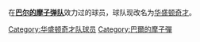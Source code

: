 {{Catnav|頁面分類|人类社会|组织|體育組織|NBA}}
{{Catnav|頁面分類|人物|各職業人物|运动员|篮球运动员}}
{{Catnav|頁面分類|...|球類運動|篮球|篮球运动员}}
{{Catnav|頁面分類|...|美國體育|美国篮球|NBA}}
{{Catnav|頁面分類|...|各国篮球|美国篮球|NBA}}

在'''[[华盛顿奇才|巴尔的摩子弹队]]'''效力过的球员，球队现改名为[[华盛顿奇才|华盛顿奇才]]。

[[Category:华盛顿奇才队球员|Category:华盛顿奇才队球员]]
[[Category:巴爾的摩子彈|Category:巴爾的摩子彈]]
